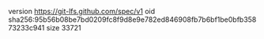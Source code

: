 version https://git-lfs.github.com/spec/v1
oid sha256:95b56b08be7bd0209fc8f9d8e9e782ed846908fb7b6bf1be0bfb35873233c941
size 33721
